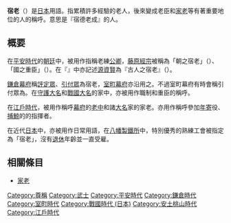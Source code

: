 {{original research|time=2016-09-03T07:57:20+00:00}}
{{unreferenced|time=2016-09-03T07:57:20+00:00}}
'''宿老'''（{{jp|j=宿老|hg=しゅくろう|rm=Shukurō|lead=yes}}）是[[日本|日本]]用語。指累積許多經驗的老人，後來變成老臣和[[家老|家老]]等有著重要地位的人的稱呼。意思是『宿德老成』的人。

== 概要 ==
在[[平安時代|平安時代]]的[[朝廷|朝廷]]中，被用作指稱老練[[公卿|公卿]]，[[藤原經宗|藤原經宗]]被稱為「朝之宿老」（{{lang|ja|朝の宿老}}）、「國之重臣」（{{lang|ja|国の重臣}}）。在『{{tsl|ja|源平盛衰記}}』中亦記述[[源資賢|源資賢]]為『古人之宿老』（{{lang|ja|古人の宿老}}）。

[[鎌倉幕府|鎌倉幕府]]稱[[評定眾|評定眾]]、[[引付眾|引付眾]]為宿老，[[室町幕府|室町幕府]]亦沿用之。不過室町幕府有時會稱引付眾為{{tsl|ja|中老}}。在[[守護大名|守護大名]]和[[戰國大名|戰國大名]]的家中，亦被用作職制和重臣的稱呼。

在[[江戶時代|江戶時代]]，被用作稱呼[[幕府|幕府]]的[[老中|老中]]和諸[[大名_(稱謂)|大名]]家的家老。亦用作稱呼參加[[家老|年寄]]役、[[捕鯨|捕鯨]]的{{tsl|ja|勢子船}}的指揮者。

在近代[[日本|日本]]中，亦被用作日常用語，在[[八幡製鐵所|八幡製鐵所]]中，特別優秀的熟練工會被指定為「宿老」，沒有[[退休|退休]]年齡並一直受雇。

== 相關條目 ==
*[[家老|家老]]

[[Category:尊稱|Category:尊稱]]
[[Category:武士|Category:武士]]
[[Category:平安時代|Category:平安時代]]
[[Category:鎌倉時代|Category:鎌倉時代]]
[[Category:室町時代|Category:室町時代]]
[[Category:戰國時代_(日本)|Category:戰國時代 (日本)]]
[[Category:安土桃山時代|Category:安土桃山時代]]
[[Category:江戶時代|Category:江戶時代]]
